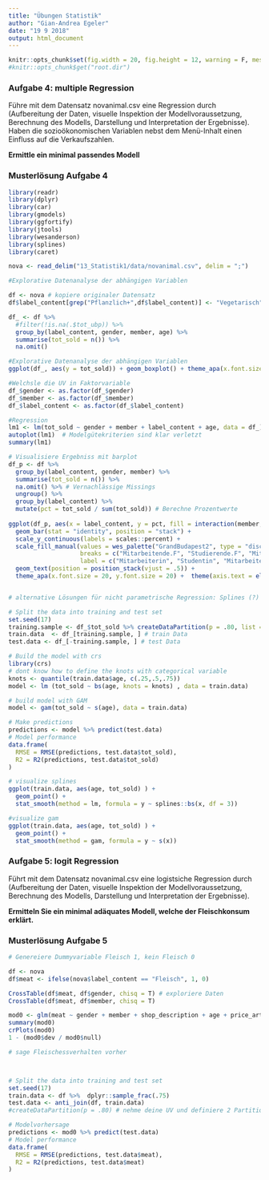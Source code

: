 ```yaml
---
title: "Übungen Statistik"
author: "Gian-Andrea Egeler"
date: "19 9 2018"
output: html_document
---
```


```r
knitr::opts_chunk$set(fig.width = 20, fig.height = 12, warning = F, message = F)
#knitr::opts_chunk$get("root.dir")
```

### Aufgabe 4: multiple Regression


Führe mit dem Datensatz novanimal.csv eine Regression durch (Aufbereitung der Daten, visuelle Inspektion der Modellvoraussetzung, Berechnung des Modells, Darstellung und Interpretation der Ergebnisse). Haben die sozioökonomischen Variablen nebst dem Menü-Inhalt einen Einfluss auf die Verkaufszahlen.


**Ermittle ein minimal passendes Modell ** 


### Musterlösung Aufgabe 4

```r

library(readr)
library(dplyr)
library(car)
library(gmodels)
library(ggfortify)
library(jtools)
library(wesanderson)
library(splines)
library(caret)

nova <- read_delim("13_Statistik1/data/novanimal.csv", delim = ";")

```


```r
#Explorative Datenanalyse der abhängigen Variablen

df <- nova # kopiere originaler Datensatz
df$label_content[grep("Pflanzlich+",df$label_content)] <- "Vegetarisch" # Fasse die Menü-Inhalte zusammen

df_ <- df %>%
  #filter(!is.na(.$tot_ubp)) %>%
  group_by(label_content, gender, member, age) %>%
  summarise(tot_sold = n()) %>%
  na.omit()

#Explorative Datenanalyse der abhängigen Variablen
ggplot(df_, aes(y = tot_sold)) + geom_boxplot() + theme_apa(x.font.size = 20, y.font.size = 20) +  theme(axis.text = element_text(size = 20)) # keine Normalverteilung gegeben

#Welchsle die UV in Faktorvariable
df_$gender <- as.factor(df_$gender)
df_$member <- as.factor(df_$member)
df_$label_content <- as.factor(df_$label_content)

#Regression
lm1 <- lm(tot_sold ~ gender + member + label_content + age, data = df_)
autoplot(lm1)  # Modelgütekriterien sind klar verletzt
summary(lm1)

# Visualisiere Ergebniss mit barplot
df_p <- df %>%
  group_by(label_content, gender, member) %>%
  summarise(tot_sold = n()) %>%
  na.omit() %>% # Vernachlässige Missings
  ungroup() %>%
  group_by(label_content) %>%
  mutate(pct = tot_sold / sum(tot_sold)) # Berechne Prozentwerte
  
ggplot(df_p, aes(x = label_content, y = pct, fill = interaction(member, gender), label = paste(round(df_p$pct*100, digits = 0), "%"))) + 
  geom_bar(stat = "identity", position = "stack") + 
  scale_y_continuous(labels = scales::percent) + 
  scale_fill_manual(values = wes_palette("GrandBudapest2", type = "discrete"),
                    breaks = c("Mitarbeitende.F", "Studierende.F", "Mitarbeitende.M", "Studierende.M"),
                    label = c("Mitarbeiterin", "Studentin", "Mitarbeiter", "Student"))+
  geom_text(position = position_stack(vjust = .5)) +
  theme_apa(x.font.size = 20, y.font.size = 20) +  theme(axis.text = element_text(size = 20))


# alternative Lösungen für nicht parametrische Regression: Splines (?)

# Split the data into training and test set
set.seed(17)
training.sample <- df_$tot_sold %>% createDataPartition(p = .80, list = F) # nehme deine UV und definiere 2 Partitionen
train.data  <- df_[training.sample, ] # train Data
test.data <- df_[-training.sample, ] # test Data

# Build the model with crs
library(crs)
# dont know how to define the knots with categorical variable
knots <- quantile(train.data$age, c(.25,.5,.75))
model <- lm (tot_sold ~ bs(age, knots = knots) , data = train.data)

# build model with GAM
model <- gam(tot_sold ~ s(age), data = train.data)

# Make predictions
predictions <- model %>% predict(test.data)
# Model performance
data.frame(
  RMSE = RMSE(predictions, test.data$tot_sold),
  R2 = R2(predictions, test.data$tot_sold)
)

# visualize splines
ggplot(train.data, aes(age, tot_sold) ) +
  geom_point() +
  stat_smooth(method = lm, formula = y ~ splines::bs(x, df = 3))

#visualize gam
ggplot(train.data, aes(age, tot_sold) ) +
  geom_point() +
  stat_smooth(method = gam, formula = y ~ s(x))

```


### Aufgabe 5: logit Regression


Führt mit dem Datensatz novanimal.csv eine logistsiche Regression durch (Aufbereitung der Daten, visuelle Inspektion der Modellvoraussetzung, Berechnung des Modells, Darstellung und Interpretation der Ergebnisse). 

**Ermitteln Sie ein minimal adäquates Modell, welche der Fleischkonsum erklärt.**



### Musterlösung Aufgabe 5

```r
# Genereiere Dummyvariable Fleisch 1, kein Fleisch 0

df <- nova
df$meat <- ifelse(nova$label_content == "Fleisch", 1, 0)

CrossTable(df$meat, df$gender, chisq = T) # exploriere Daten
CrossTable(df$meat, df$member, chisq = T)

mod0 <- glm(meat ~ gender + member + shop_description + age + price_article , data = df, binomial("logit"))
summary(mod0)
crPlots(mod0)
1 - (mod0$dev / mod0$null)

# sage Fleischessverhalten vorher



# Split the data into training and test set
set.seed(17)
train.data <- df %>%  dplyr::sample_frac(.75)
test.data <- anti_join(df, train.data)
#createDataPartition(p = .80) # nehme deine UV und definiere 2 Partitionen, nicht möglich mit binomiale categorie

# Modelvorhersage
predictions <- mod0 %>% predict(test.data)
# Model performance
data.frame(
  RMSE = RMSE(predictions, test.data$meat),
  R2 = R2(predictions, test.data$meat)
)


```

